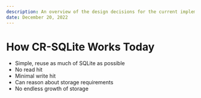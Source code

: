 ```yaml
---
description: An overview of the design decisions for the current implementation of cr-sqlite
date: December 20, 2022
---
```


# How CR-SQLite Works Today

- Simple, reuse as much of SQLite as possible
- No read hit
- Minimal write hit
- Can reason about storage requirements
- No endless growth of storage
